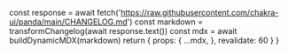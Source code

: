 
  const response = await fetch('https://raw.githubusercontent.com/chakra-ui/panda/main/CHANGELOG.md')
  const markdown = transformChangelog(await response.text())
  const mdx = await buildDynamicMDX(markdown)
  return {
    props: {
      ...mdx,
    },
    revalidate: 60
  }
}

<RemoteContent />
